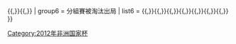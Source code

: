 {{Navbox with columns
| name = 2012年非洲国家杯决赛圈
| title = [[2012年非洲國家盃]]決賽圈
| image = <!-- 合理使用文件：2012_Africa_Cup_of_Nations_logo.png -->[[:File:2012 Africa Cup of Nations logo.png|90px]]
| state = {{{state|<includeonly>autocollapse</includeonly>}}}
| listclass = hlist
| group1 = 冠軍
| group1style = border-right:solid 5px gold
| list1 = '''{{fb|ZAM}}'''
| group2 = 亞軍
| group2style = border-right:solid 5px silver
| list2 = {{fb|CIV}}
| group3 = 季軍
| group3style = border-right:solid 5px #CD7F32
| list3 = {{fb|MLI}}
| group4 = 殿軍
| group4style = border-right:solid 5px #9acdff
| list4 = {{fb|GHA}}
| group5 = 半準決賽被淘汰出局
| list5 = {{fb|EQG}}{{,}}{{fb|GAB}}{{,}}{{fb|TUN}}{{,}}{{fb|SUD}}
| group6 = 分組賽被淘汰出局
| list6 = {{fb|ANG}}{{,}}{{fb|BOT}}{{,}}{{fb|BFA}}{{,}}{{fb|GUI}}{{,}}{{fb|LBY}}{{,}}{{fb|MAR}}{{,}}{{fb|NIG}}{{,}}{{fb|SEN}}
}}<noinclude>
{{collapsible option}}
[[Category:2012年非洲国家杯]]
</noinclude>